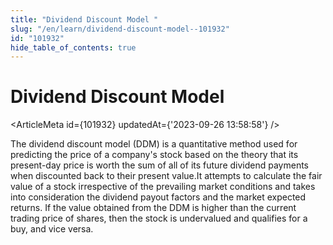 ```yaml
---
title: "Dividend Discount Model "
slug: "/en/learn/dividend-discount-model--101932"
id: "101932"
hide_table_of_contents: true
---
```



# Dividend Discount Model 

<ArticleMeta id={101932} updatedAt={'2023-09-26 13:58:58'} />
<div className='border-solid border-b border-t-0 my-4 border-[var(--ifm-color-gray-300)]' />

The dividend discount model (DDM) is a quantitative method used for predicting the price of a company's stock based on the theory that its present-day price is worth the sum of all of its future dividend payments when discounted back to their present value.It attempts to calculate the fair value of a stock irrespective of the prevailing market conditions and takes into consideration the dividend payout factors and the market expected returns. If the value obtained from the DDM is higher than the current trading price of shares, then the stock is undervalued and qualifies for a buy, and vice versa.
